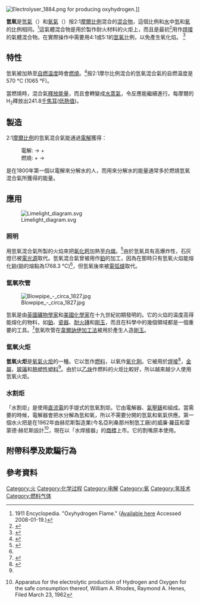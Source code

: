 {{Otheruses|subject=[[氫|氫]]和[[氧|氧]]按2:1比例混合的[[混合物|混合物]]|氫氧 (消歧義)}}
[[File:Electrolyser_1884.png|thumb]] for producing oxyhydrogen.]]

'''氫氧'''是[[氫|氫氣]]（{{chem|H|2}}）和[[氧|氧氣]]（{{chem|O|2}}）按2:1[[摩尔|摩爾比例]]混合的[[混合物|混合物]]，這個比例和[[水分子|水]]中[[氫|氫]]和[[氧|氧]]的比例相同。<ref name="encyclopedia">1911 Encyclopedia. "Oxyhydrogen Flame." ([http://www.1911encyclopedia.org/Oxyhydrogen_Flame Available here] {{webarchive|url=https://web.archive.org/web/20080209181537/http://www.1911encyclopedia.org/Oxyhydrogen_Flame |date=2008-02-09 }} Accessed 2008-01-19.)</ref>這氣體混合物是用於製作耐火材料的火炬上，而且是最初<ref>{{Cite web |url=http://chestofbooks.com/crafts/machinery/Shop-Practice-V1/Oxy-Hydrogen-Welding.html |title=存档副本 |accessdate=2012-01-10 |archive-date=2011-03-06 |archive-url=https://web.archive.org/web/20110306125405/http://chestofbooks.com/crafts/machinery/Shop-Practice-V1/Oxy-Hydrogen-Welding.html |dead-url=no }}</ref>用作[[焊接|焊接]]的氣體混合物。在實際操作中需要用4:1或5:1的[[氫|氫]][[氧|氧]]比例，以免產生氧化焰。
<ref>{{Cite book
| last = Viall
| first = Ethan
| title = Gas Torch and Thermite Welding
| url = https://archive.org/details/gastorchandther00vialgoog
| publisher = McGraw-Hill
| year = 1921
| page = [https://archive.org/details/gastorchandther00vialgoog/page/n24 4]
}}</ref>

==特性==
氫氧被加熱至[[自燃温度|自燃温度]]時會[[燃燒|燃燒]]。<ref name="NASA">{{Cite book| last = O'Connor| first = Ken| title = NASA Glenn Research Center Glenn Safety Manual| chapter = Hydrogen| chapterurl = http://smad-ext.grc.nasa.gov/gso/manual/chapter_06.pdf| access-date = 2012-01-10| archive-date = 2008-02-16| archive-url = https://web.archive.org/web/20080216050326/http://smad-ext.grc.nasa.gov/gso/manual/chapter_06.pdf| dead-url = no}}</ref>按2:1摩尔比例混合的氫氧混合氣的自燃温度是570 °C (1065 °F)。

當燃燒時，混合氣[[燃燒熱|釋放能量]]，而且會轉變成[[水蒸氣|水蒸氣]]，令反應能繼續進行。每摩爾的H<sub>2</sub>釋放出241.8[[焦耳|千焦耳]]([[燃燒熱#熱值|低熱值]])。

==製造==
2:1[[摩尔|摩爾比例]]的氫氧混合氣能通過[[電解|電解]]獲得：
: 電解: {{chem|2H|2|O}} → {{chem|2H|2}} + {{chem|O|2}}
: 燃燒: {{chem|2H|2}} + {{chem|O|2}} → {{chem|2H|2|O}}
{{link-en|烕廉‧尼科爾森|William Nicholson (chemist)}}是在1800年第一個以電解來分解水的人，而用來分解水的能量通常多於燃燒氫氧混合氣所獲得的能量。

==應用==
[[Image:Limelight_diagram.svg|thumb]]
===照明===
{{link-en|石灰燈|limelight}}用氫氧混合氣所製的火焰來把[[氧化鈣|氧化鈣]]加熱至[[白熾|白熾]]。<ref name="WT">{{cite book |title=Chemical Discovery and Invention in the Twentieth Century |first=William Augustus |last=Tilden |publisher=Adamant Media Corporation|isbn=0-543-91646-4|url=http://books.google.com/?id=Qu-fYeT8UKoC&pg=PP133&dq=Oxyhydrogen |page=80 |year=1926}}</ref>由於氫氧具有高爆炸性，石灰燈已被[[電光源|電光源]]取代。氫氧混合氣曾被用作[[鉑|鉑]]的加工，因為在那時只有氫氧火焰能熔化鉑(鉑的熔點為1768.3 °C)<ref name="encyclopedia"/>，但氫氧後來被[[電弧爐|電弧爐]]取代。

===氫氧吹管===
[[Image:Blowpipe_-_circa_1827.jpg|thumb]]

氫氧{{link-en|吹管|blowpipe (tool)}}是由[[英國|英國]][[礦物學|礦物學家]]{{link-en|愛德華·丹尼爾·克拉克|Edward Daniel Clarke}}和[[美國|美國]][[化學|化學家]]{{link-en|羅伯特·黑爾|Robert Hare (chemist)}}在十九世紀初期發明的。它的火焰的温度高得能熔化{{link-en|耐火|refractory}}的物料，如[[鉑|鉑]]、[[瓷器|瓷器]]、[[耐火磚|耐火磚]]和[[剛玉|剛玉]]，而且在科學中的幾個領域都是一個重要的工具。<ref>{{cite book | last = Griffin | first = John Joseph |authorlink = | coauthors = | title = A Practical Treatise on the Use of the Blowpipe in Chemical and Mineral Analysis | publisher = R. Griffin & co.| year = 1827 | location = Glasgow | pages = | url = http://books.google.com/?id=YbsQAAAAIAAJ | doi = | id = | isbn =}}</ref>氫氧吹管在[[伐諾伊焰熔法|韋爾訥伊加工法]]被用於產生人造[[剛玉|剛玉]]。

===氫氧火炬===
'''氫氧火炬'''是[[气焊和气割|氧氣火炬]]的一種。它以氫作[[燃料|燃料]]，以氧作[[氧化劑|氧化劑]]。它被用於[[焊接|焊接]]<ref>{{citation |chapter= 24.4 Oxyhydrogen welding |title= Manufacturing technology: foundry, forming and welding |author= P. N. Rao |edition= 2 |publisher= Tata McGraw-Hill Education |year= 2001 |isbn= 978-0-07-463180-5 |pages= 373–374 |url= http://books.google.com/books?id=I4RZQaxCRP8C&pg=PA373&dq=oxyhydrogen+welding&hl=en&ei=RP5eTdDhGtLB4gb0k7GVCg&sa=X&oi=book_result&ct=result&resnum=3&ved=0CDYQ6AEwAg#v=onepage&q&f=false |accessdate= 2012-01-10 |archive-date= 2013-05-28 |archive-url= https://web.archive.org/web/20130528004416/http://books.google.com/books?id=I4RZQaxCRP8C&pg=PA373&dq=oxyhydrogen+welding&hl=en&ei=RP5eTdDhGtLB4gb0k7GVCg&sa=X&oi=book_result&ct=result&resnum=3&ved=0CDYQ6AEwAg#v=onepage&q&f=false |dead-url= no }}</ref>，[[金屬|金屬]]，[[玻璃|玻璃]]和[[熱塑性塑料|熱塑性塑料]]<ref name="WT"/>。由於以[[乙炔|乙炔]]作燃料的火炬比較好，所以越來越少人使用氫氧火炬。

===水割炬===
「水割炬」是使用[[直流電|直流電]]的手提式的氫氧割炬。它由電解器、[[氣壓錶|氣壓錶]]和{{link-en|回火防止器|flashback arrestor}}組成。當需要的時候，電解器會把水分解為氫和氧，所以不需要分開的氫氣和氧氣供應。第一個水火把是在1962年由赫尼斯製造業(今名亞利桑那州制氫工廠)的威廉·羅茲和雷蒙德·赫尼斯設計<ref name="Rhodes">{{Cite patent|US|3262872}} Apparatus for the electrolytic production of Hydrogen and Oxygen for the safe consumption thereof, William A. Rhodes, Raymond A. Henes, Filed March 23, 1962</ref>，現在以「水焊接器」的[[商標|商標]]上市。它的割嘴原本使用{{link-en|皮下注射用針頭|hypodermic needle}}。

==附帶科學及欺騙行為 {{anchor|HHO gas}} ==

== 參考資料 ==
{{Reflist|2}}

{{Authority control}}

[[Category:火|Category:火]]
[[Category:化学过程|Category:化学过程]]
[[Category:电解|Category:电解]]
[[Category:氧|Category:氧]]
[[Category:氢技术|Category:氢技术]]
[[Category:燃料气体|Category:燃料气体]]